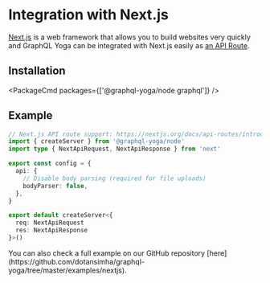 
# Integration with Next.js

[Next.js](https://nextjs.org) is a web framework that allows you to build websites very quickly and GraphQL Yoga can be integrated with Next.js easily as [an API Route](https://nextjs.org/docs/api-routes/api-middlewares).

## Installation

<PackageCmd packages={['@graphql-yoga/node graphql']} />

## Example

```ts filename="pages/aрi/graphql.ts"
// Next.js API route support: https://nextjs.org/docs/api-routes/introduction
import { createServer } from '@graphql-yoga/node'
import type { NextApiRequest, NextApiResponse } from 'next'

export const config = {
  api: {
    // Disable body parsing (required for file uploads)
    bodyParser: false,
  },
}

export default createServer<{
  req: NextApiRequest
  res: NextApiResponse
}>()
```

<Callout>
  You can also check a full example on our GitHub repository
  [here](https://github.com/dotansimha/graphql-yoga/tree/master/examples/nextjs).
</Callout>
